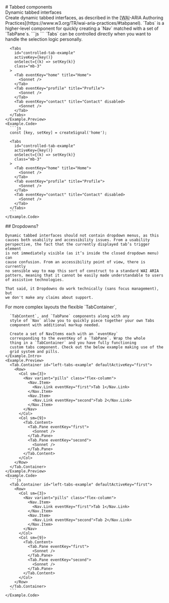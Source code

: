 
<GithubSource name="components/tabs.mdx" />
# Tabbed components

<div class="lead">
  Dynamic tabbed interfaces
</div>

<div class="row gy-5 pt-3">

  <Example title="Examples">
    <Example.Intro>
      Create dynamic tabbed interfaces, as described in the
      [<abbr title="Web Accessibility Initiative">WAI</abbr>-ARIA Authoring Practices](https://www.w3.org/TR/wai-aria-practices/#tabpanel).
      `Tabs` is a higher-level component for quickly creating a
      `Nav` matched with a set of `TabPane`s.
    </Example.Intro>
    <Example.Preview>
      <Tabs defaultActiveKey="profile" id="uncontrolled-tab-example" class="mb-3">
        <Tab eventKey="home" title="Home">
          <Sonnet />
        </Tab>
        <Tab eventKey="profile" title="Profile">
          <Sonnet />
        </Tab>
        <Tab eventKey="contact" title="Contact" disabled>
          <Sonnet />
        </Tab>
      </Tabs>
    </Example.Preview>
    <Example.Code>
      ```js
      <Tabs defaultActiveKey="profile" id="uncontrolled-tab-example" class="mb-3">
        <Tab eventKey="home" title="Home">
          <Sonnet />
        </Tab>
        <Tab eventKey="profile" title="Profile">
          <Sonnet />
        </Tab>
        <Tab eventKey="contact" title="Contact" disabled>
          <Sonnet />
        </Tab>
      </Tabs>
      ```
    </Example.Code>
  </Example>

  <Example title="Controlled">
    <Example.Intro>
      `Tabs` can be controlled directly when you want to handle the
      selection logic personally.
    </Example.Intro>
    <Example.Preview>

      <Tabs
        id="controlled-tab-example"
        activeKey={key()}
        onSelect={(k) => setKey(k)}
        class="mb-3"
      >
        <Tab eventKey="home" title="Home">
          <Sonnet />
        </Tab>
        <Tab eventKey="profile" title="Profile">
          <Sonnet />
        </Tab>
        <Tab eventKey="contact" title="Contact" disabled>
          <Sonnet />
        </Tab>
      </Tabs>
    </Example.Preview>
    <Example.Code>
      ```js
      const [key, setKey] = createSignal('home');

      <Tabs
        id="controlled-tab-example"
        activeKey={key()}
        onSelect={(k) => setKey(k)}
        class="mb-3"
      >
        <Tab eventKey="home" title="Home">
          <Sonnet />
        </Tab>
        <Tab eventKey="profile" title="Profile">
          <Sonnet />
        </Tab>
        <Tab eventKey="contact" title="Contact" disabled>
          <Sonnet />
        </Tab>
      </Tabs>
      ```
    </Example.Code>
  </Example>

  <div>
    ## Dropdowns?

    Dynamic tabbed interfaces should not contain dropdown menus, as this
    causes both usability and accessibility issues. From a usability
    perspective, the fact that the currently displayed tab’s trigger element
    is not immediately visible (as it’s inside the closed dropdown menu) can
    cause confusion. From an accessibility point of view, there is currently
    no sensible way to map this sort of construct to a standard WAI ARIA
    pattern, meaning that it cannot be easily made understandable to users
    of assistive technologies.

    That said, it Dropdowns do work technically (sans focus management), but
    we don't make any claims about support.
  </div>  

  <Example title="Custom Tab Layout">
    <Example.Intro>
      For more complex layouts the flexible `TabContainer`,

      `TabContent`, and `TabPane` components along with any
      style of `Nav` allow you to quickly piece together your own Tabs
      component with additional markup needed.

      Create a set of NavItems each with an `eventKey`
      corresponding to the eventKey of a `TabPane`. Wrap the whole
      thing in a `TabContainer` and you have fully functioning
      custom tabs component. Check out the below example making use of the
      grid system and pills.
    </Example.Intro>
    <Example.Preview>
      <Tab.Container id="left-tabs-example" defaultActiveKey="first">
        <Row>
          <Col sm={3}>
            <Nav variant="pills" class="flex-column">
              <Nav.Item>
                <Nav.Link eventKey="first">Tab 1</Nav.Link>
              </Nav.Item>
              <Nav.Item>
                <Nav.Link eventKey="second">Tab 2</Nav.Link>
              </Nav.Item>
            </Nav>
          </Col>
          <Col sm={9}>
            <Tab.Content>
              <Tab.Pane eventKey="first">
                <Sonnet />
              </Tab.Pane>
              <Tab.Pane eventKey="second">
                <Sonnet />
              </Tab.Pane>
            </Tab.Content>
          </Col>
        </Row>
      </Tab.Container>
    </Example.Preview>
    <Example.Code>
      ```js
      <Tab.Container id="left-tabs-example" defaultActiveKey="first">
        <Row>
          <Col sm={3}>
            <Nav variant="pills" class="flex-column">
              <Nav.Item>
                <Nav.Link eventKey="first">Tab 1</Nav.Link>
              </Nav.Item>
              <Nav.Item>
                <Nav.Link eventKey="second">Tab 2</Nav.Link>
              </Nav.Item>
            </Nav>
          </Col>
          <Col sm={9}>
            <Tab.Content>
              <Tab.Pane eventKey="first">
                <Sonnet />
              </Tab.Pane>
              <Tab.Pane eventKey="second">
                <Sonnet />
              </Tab.Pane>
            </Tab.Content>
          </Col>
        </Row>
      </Tab.Container>
      ```
    </Example.Code>
  </Example>

  <TabsApi />
</div>

